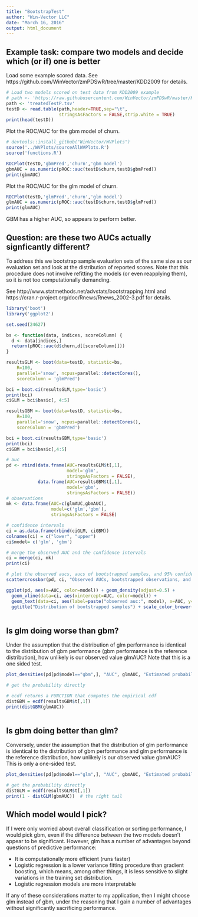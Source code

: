 ```yaml
---
title: "BootstrapTest"
author: "Win-Vector LLC"
date: "March 16, 2016"
output: html_document
---
```


## Example task: compare two models and decide which (or if) one is better

Load some example scored data.  See https://github.com/WinVector/zmPDSwR/tree/master/KDD2009 for details.

```r
# Load two models scored on test data from KDD2009 example
# path <- 'https://raw.githubusercontent.com/WinVector/zmPDSwR/master/KDD2009/treatedTestP.tsv'
path <- 'treatedTestP.tsv'
testD <- read.table(path,header=TRUE,sep="\t",
                    stringsAsFactors = FALSE,strip.white = TRUE)
print(head(testD))
```

Plot the ROC/AUC for the gbm model of churn.

```r
# devtools::install_github("WinVector/WVPlots")
source('../WVPlots/sourceAllWVPlots.R')
source('functions.R')

ROCPlot(testD,'gbmPred','churn','gbm model')
gbmAUC = as.numeric(pROC::auc(testD$churn,testD$gbmPred))
print(gbmAUC)
```

Plot the ROC/AUC for the glm model of churn.

```r
ROCPlot(testD,'glmPred','churn','glm model')
glmAUC = as.numeric(pROC::auc(testD$churn,testD$glmPred))
print(glmAUC)
```


GBM has a higher AUC, so appears to perform better.

## Question: are these two AUCs actually signficantly different?

To address this we bootstrap sample evaluation sets of the same size as our
evaluation set and look at the distribution of reported scores. Note that this procedure 
does not involve refitting the models (or even reapplying them), so 
it is not too computationally demanding.

See http://www.statmethods.net/advstats/bootstrapping.html and 
https://cran.r-project.org/doc/Rnews/Rnews_2002-3.pdf for details.

```r
library('boot')
library('ggplot2')

set.seed(24627)

bs <- function(data, indices, scoreColumn) {
  d <- data[indices,]
  return(pROC::auc(d$churn,d[[scoreColumn]]))
}

resultsGLM <- boot(data=testD, statistic=bs, 
  	R=100,
  	parallel='snow', ncpus=parallel::detectCores(),
  	scoreColumn = 'glmPred')

bci = boot.ci(resultsGLM,type='basic')
print(bci)
ciGLM = bci$basic[, 4:5]

resultsGBM <- boot(data=testD, statistic=bs, 
  	R=100,
  	parallel='snow', ncpus=parallel::detectCores(),
  	scoreColumn = 'gbmPred')

bci = boot.ci(resultsGBM,type='basic')
print(bci)
ciGBM = bci$basic[,4:5]

# auc
pd <- rbind(data.frame(AUC=resultsGLM$t[,1],
                       model='glm',
                       stringsAsFactors = FALSE),
            data.frame(AUC=resultsGBM$t[,1],
                       model='gbm',
                       stringsAsFactors = FALSE))
# observations
mk <- data.frame(AUC=c(glmAUC,gbmAUC),
                 model=c('glm','gbm'),
                 stringsAsFactors = FALSE)

# confidence intervals
ci = as.data.frame(rbind(ciGLM, ciGBM)) 
colnames(ci) = c("lower", "upper")
ci$model= c('glm', 'gbm')

# merge the observed AUC and the confidence intervals
ci = merge(ci, mk)
print(ci)

# plot the observed aucs, aucs of bootstrapped samples, and 95% confidence interval
scattercrossbar(pd, ci, "Observed AUCs, bootstrapped observations, and 95% confidence intervals")

ggplot(pd, aes(x=AUC, color=model)) + geom_density(adjust=0.5) + 
  geom_vline(data=ci, aes(xintercept=AUC, color=model)) +
  geom_text(data=ci, aes(label=paste("observed auc:", model), x=AUC, y=1), hjust="outward", size=5, show.legend=FALSE) + 
  ggtitle("Distribution of bootstrapped samples") + scale_color_brewer(palette="Dark2")
                                                                              

```

## Is glm doing worse than gbm?

Under the assumption that the distribution of glm performance is identical 
to the distribution of gbm performance (gbm performance is the reference
distribution), how unlikely is our observed value glmAUC? Note that this is a one sided test.

```r

plot_densities(pd[pd$model=="gbm",], "AUC", glmAUC, "Estimated probability of observing GBM auc less than observed GLM auc")

# get the probability directly

# ecdf returns a FUNCTION that computes the empirical cdf 
distGBM = ecdf(resultsGBM$t[,1])
print(distGBM(glmAUC))
 
```

## Is gbm doing better than glm?

Conversely, under the assumption that the distribution of glm performance is identical 
to the distribution of gbm performance and glm performance is the reference
distribution, how unlikely is our observed value gbmAUC? This is only a one-sided test.

```r

plot_densities(pd[pd$model=="glm",], "AUC", gbmAUC, "Estimated probability of observing GLM auc greater than observed GBM auc", tail="right")

# get the probability directly
distGLM = ecdf(resultsGLM$t[,1])
print(1 - distGLM(gbmAUC))  # the right tail
```


## Which model would I pick?

If I were only worried about overall classification or sorting performance, I would pick gbm, even if the difference between the two models doesn't appear to be significant. However, glm has a number of advantages beyond questions of predictive performance: 

* It is computationally more efficient (runs faster)
* Logistic regression is a lower variance fitting procedure than gradient boosting, which means, among other things, it is less sensitive to slight variations in the training set distribution. 
* Logistic regression models are more interpretable

If any of these considerations matter to my application, then I might choose glm instead of gbm, under the reasoning that I gain a number of advantages without significantly sacrificing performance.




